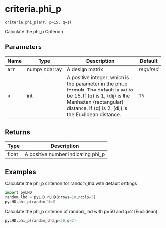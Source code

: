 # criteria.phi_p { #pyLHD.criteria.phi_p }

`criteria.phi_p(arr, p=15, q=1)`

Calculate the phi_p Criterion

## Parameters

| Name   | Type          | Description                                                                                                                                                                                             | Default    |
|--------|---------------|---------------------------------------------------------------------------------------------------------------------------------------------------------------------------------------------------------|------------|
| `arr`  | numpy.ndarray | A design matrix                                                                                                                                                                                         | _required_ |
| `p`    | int           | A positive integer, which is the parameter in the phi_p formula. The default is set to be 15. If (q) is 1, (dij) is the Manhattan (rectangular) distance. If (q) is 2, (dij) is the Euclidean distance. | `15`       |

## Returns

| Type   | Description                        |
|--------|------------------------------------|
| float  | A positive number indicating phi_p |

## Examples



Calculate the phi_p criterion for random_lhd with default settings
```python
import pyLHD
random_lhd = pyLHD.rLHD(nrows=10,ncols=3)
pyLHD.phi_p(random_lhd)  
```
Calculate the phi_p criterion of random_lhd with p=50 and q=2 (Euclidean)
```python
pyLHD.phi_p(random_lhd,p=50,q=2) 
```